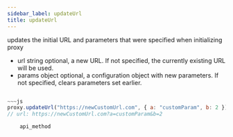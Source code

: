 ```yaml
---
sidebar_label: updateUrl
title: updateUrl
---          
```

updates the initial URL and parameters that were specified when initializing proxy



- url       string      optional, a new URL. If not specified, the currently existing URL will be used.
- params    object      optional, a configuration object with new parameters. If not specified, clears parameters set earlier.


~~~js

~~~js
proxy.updateUrl("https://newCustomUrl.com", { a: "customParam", b: 2 });
// url: https://newCustomUrl.com?a=customParam&b=2
~~~

~~~
	api_method